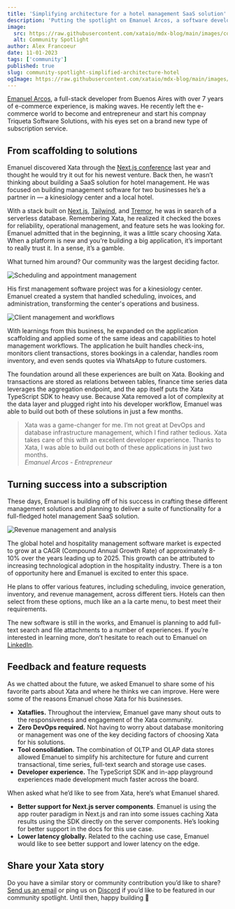 ```yaml
---
title: 'Simplifying architecture for a hotel management SaaS solution'
description: 'Putting the spotlight on Emanuel Arcos, a software developer from Argentina who is innovating in the hotel management space with a brand new subscription model.'
image:
  src: https://raw.githubusercontent.com/xataio/mdx-blog/main/images/community-spotlight-simplified-architecture-hotel.png
  alt: Community Spotlight
author: Alex Francoeur
date: 11-01-2023
tags: ['community']
published: true
slug: community-spotlight-simplified-architecture-hotel
ogImage: https://raw.githubusercontent.com/xataio/mdx-blog/main/images/community-spotlight-simplified-architecture-hotel.png
---
```


[Emanuel Arcos](https://www.linkedin.com/in/emanuelarcos/), a full-stack developer from Buenos Aires with over 7 years of e-commerce experience, is making waves. He recently left the e-commerce world to become and entrepreneur and start his compnay Triqueta Software Solutions, with his eyes set on a brand new type of subscription service.

## From scaffolding to solutions

Emanuel discovered Xata through the [Next.js conference](https://www.youtube.com/watch?v=3TVkTrZFizo) last year and thought he would try it out for his newest venture. Back then, he wasn’t thinking about building a SaaS solution for hotel management. He was focused on building management software for two businesses he’s a partner in — a kinesiology center and a local hotel.

With a stack built on [Next.js](https://nextjs.org/), [Tailwind](https://tailwindcss.com/), and [Tremor](https://www.tremor.so/), he was in search of a serverless database. Remembering Xata, he realized it checked the boxes for reliability, operational management, and feature sets he was looking for. Emanuel admitted that in the beginning, it was a little scary choosing Xata. When a platform is new and you’re building a big application, it’s important to really trust it. In a sense, it’s a gamble.

What turned him around? Our community was the largest deciding factor.

![Scheduling and appointment management](/images/cs-kinesiology.png)

His first management software project was for a kinesiology center. Emanuel created a system that handled scheduling, invoices, and administration, transforming the center's operations and business.

![Client management and workflows](/images/cs-hotel-mgt-01.png)

With learnings from this business, he expanded on the application scaffolding and applied some of the same ideas and capabilities to hotel management workflows. The application he built handles check-ins, monitors client transactions, stores bookings in a calendar, handles room inventory, and even sends quotes via WhatsApp to future customers.

The foundation around all these experiences are built on Xata. Booking and transactions are stored as relations between tables, finance time series data leverages the aggregation endpoint, and the app itself puts the Xata TypeScript SDK to heavy use. Because Xata removed a lot of complexity at the data layer and plugged right into his developer workflow, Emanuel was able to build out both of these solutions in just a few months.

> Xata was a game-changer for me. I’m not great at DevOps and database infrastructure management, which I find rather tedious. Xata takes care of this with an excellent developer experience. Thanks to Xata, I was able to build out both of these applications in just two months.\
> _Emanuel Arcos - Entrepreneur_

## Turning success into a subscription

These days, Emanuel is building off of his success in crafting these different management solutions and planning to deliver a suite of functionality for a full-fledged hotel management SaaS solution.

![Revenue management and analysis](/images/cs-hotel-mgt-02.png)

The global hotel and hospitality management software market is expected to grow at a CAGR (Compound Annual Growth Rate) of approximately 8-10% over the years leading up to 2025. This growth can be attributed to increasing technological adoption in the hospitality industry. There is a ton of opportunity here and Emanuel is excited to enter this space.

He plans to offer various features, including scheduling, invoice generation, inventory, and revenue management, across different tiers. Hotels can then select from these options, much like an a la carte menu, to best meet their requirements.

The new software is still in the works, and Emanuel is planning to add full-text search and file attachments to a number of experiences. If you’re interested in learning more, don’t hesitate to reach out to Emanuel on [LinkedIn](https://www.linkedin.com/in/emanuelarcos/).

## Feedback and feature requests

As we chatted about the future, we asked Emanuel to share some of his favorite parts about Xata and where he thinks we can improve. Here were some of the reasons Emanuel chose Xata for his businesses.

- **Xataflies.** Throughout the interview, Emanuel gave many shout outs to the responsiveness and engagement of the Xata community.
- **Zero DevOps required.** Not having to worry about database monitoring or management was one of the key deciding factors of choosing Xata for his solutions.
- **Tool consolidation.** The combination of OLTP and OLAP data stores allowed Emanuel to simplify his architecture for future and current transactional, time series, full-text search and storage use cases.
- **Developer experience.** The TypeScript SDK and in-app playground experiences made development much faster across the board.

When asked what he’d like to see from Xata, here’s what Emanuel shared.

- **Better support for Next.js server components**. Emanuel is using the app router paradigm in Next.js and ran into some issues caching Xata results using the SDK directly on the server components. He’s looking for better support in the docs for this use case.
- **Lower latency globally.** Related to the caching use case, Emanuel would like to see better support and lower latency on the edge.

## Share your Xata story

Do you have a similar story or community contribution you’d like to share? [Send us an email](mailto:communityspotlight@xata.io) or ping us on [Discord](https://xata.io/discord) if you’d like to be featured in our community spotlight. Until then, happy building 🦋
